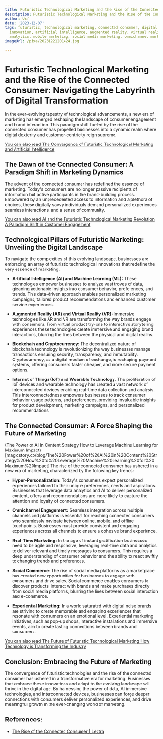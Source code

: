 ```yaml
---
title: Futuristic Technological Marketing and the Rise of the Connected Consumer
description: Futuristic Technological Marketing and the Rise of the Connected Consumer
author: Usf
date: '2023-12-07'
tags: futuristic, technological marketing, connected consumer, digital transformation,
  innovation, artificial intelligence, augmented reality, virtual reality, big data
  analytics, mobile marketing, social media marketing, omnichannel marketing
imageUrl: /pixa/20231221201424.jpg

---
```

# Futuristic Technological Marketing and  the Rise  of the Connected Consumer: Navigating the Labyrinth of Digital Transformation

In the ever-evolving tapestry of technological advancements, a new era of marketing has emerged reshaping the landscape of consumer engagement and brand interaction. This paradigm shift fueled by the rise of the connected consumer has propelled businesses into a dynamic realm where digital dexterity and customer-centricity reign supreme.

[You can also read The Convergence of Futuristic Technological Marketing and Artificial Intelligence](The%20Convergence%20of%20Futuristic%20Technological%20Marketing%20and%20Artificial%20Intelligence)


## The Dawn of  the Connected Consumer: A  Paradigm Shift in Marketing Dynamics

The  advent of  the connected consumer  has  redefined the essence of marketing. Today's consumers are no longer passive recipients  of information but active participants  in the brand-building process.  Empowered by an unprecedented access to  information and  a  plethora of choices, these digitally savvy individuals demand personalized experiences seamless interactions, and a sense  of community.

[You can also read AI and the Futuristic Technological Marketing Revolution A Paradigm Shift in Customer Engagement](AI%20and%20the%20Futuristic%20Technological%20Marketing%20Revolution%20A%20Paradigm%20Shift%20in%20Customer%20Engagement)


## Technological Pillars of Futuristic Marketing: Unveiling  the Digital Landscape

To navigate the complexities of this evolving landscape, businesses are embracing an array of futuristic technological innovations that redefine the very  essence  of marketing.

* **Artificial Intelligence (AI) and Machine Learning (ML):** These technologies empower businesses to analyze vast troves  of data, gleaning actionable insights into  consumer behavior, preferences, and trends. This data-driven approach enables personalized marketing campaigns, tailored product recommendations and enhanced customer service experiences.

* **Augmented Reality (AR) and Virtual  Reality (VR):**  Immersive technologies like AR and VR are transforming the way brands engage  with consumers. From virtual product try-ons to interactive storytelling experiences  these technologies create immersive and engaging brand interactions,  blurring the lines  between the physical and digital realms.

* **Blockchain and Cryptocurrency:** The decentralized nature of blockchain technology is revolutionizing the way businesses manage transactions  ensuring  security, transparency, and immutability. Cryptocurrency, as a  digital medium of exchange, is reshaping payment systems, offering consumers faster cheaper, and more secure payment options.

* **Internet of Things (IoT)  and Wearable  Technology:** The proliferation of IoT devices and  wearable technology has  created  a vast network of interconnected devices enabling real-time data collection and analysis.  This interconnectedness empowers businesses to track consumer behavior usage patterns, and preferences, providing  invaluable insights for  product development, marketing campaigns, and personalized recommendations.

## The  Connected Consumer: A Force Shaping the  Future of Marketing

(The Power of AI  in Content Strategy How to Leverage Machine Learning for  Maximum  Impact)[magicstory.co/blog/The%20Power%20of%20AI%20in%20Content%20Strategy%20How%20to%20Leverage%20Machine%20Learning%20for%20Maximum%20Impact]
The rise  of the connected  consumer has ushered in a new era of marketing, characterized by the following  key trends:

* **Hyper-Personalization:** Today's consumers expect personalized experiences tailored to  their unique preferences, needs and aspirations.  Businesses that leverage data analytics and AI to deliver personalized content, offers and recommendations are  more likely to capture the attention and loyalty of connected consumers.

* **Omnichannel Engagement:** Seamless integration across multiple channels and platforms is essential for reaching connected consumers who seamlessly navigate  between online, mobile,  and offline touchpoints. Businesses must provide consistent and engaging experiences across all channels to ensure  a cohesive brand experience.

* **Real-Time Marketing:** In the age of instant gratification businesses need to be agile and responsive, leveraging real-time data and analytics to  deliver relevant and timely messages to  consumers. This requires a deep understanding of consumer  behavior and  the ability to react swiftly to changing trends and preferences.

* **Social  Commerce:** The rise of social media platforms as a  marketplace has created new opportunities for  businesses  to engage with consumers and drive sales. Social commerce enables consumers to discover products, interact with  brands and make purchases directly from social media platforms, blurring the lines between social interaction and e-commerce.

* **Experiential Marketing:**  In  a world saturated  with digital noise brands are striving to create memorable and engaging experiences that resonate with consumers on an emotional level. Experiential marketing initiatives, such as pop-up shops, interactive installations and immersive events, aim to create lasting connections  between  brands and consumers.

[You can also read  The Future of Futuristic Technological Marketing How Technology is Transforming the Industry](The%20Future%20of%20Futuristic%20Technological%20Marketing%20How%20Technology%20is%20Transforming%20the%20Industry)


## Conclusion: Embracing the Future  of Marketing

The convergence  of futuristic technologies and the rise of the connected consumer has ushered in a transformative era for  marketing. Businesses that embrace these innovations and adapt to the evolving landscape will thrive  in the digital age. By harnessing the power of data, AI immersive technologies, and interconnected  devices, businesses can forge deeper  connections with consumers deliver personalized experiences, and drive meaningful growth in the ever-changing world of marketing.

## References:
- [The Rise of the Connected Consumer | Lectra](https://www.lectra.com/en/library/the-rise-of-the-connected-consumer)
